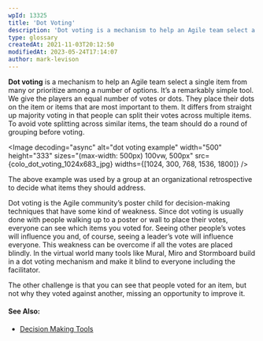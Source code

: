 ```yaml
---
wpId: 13325
title: 'Dot Voting'
description: 'Dot voting is a mechanism to help an Agile team select a single item from many or prioritize among a number of options. It''s a remarkably simple tool. We give the players an equal number of votes or dots. They place their dots on the item or items that are most important to them. It ...'
type: glossary
createdAt: 2021-11-03T20:12:50
modifiedAt: 2023-05-24T17:14:07
author: mark-levison
---
```





**Dot voting** is a mechanism to help an Agile team select a single item from many or prioritize among a number of options. It’s a remarkably simple tool. We give the players an equal number of votes or dots. They place their dots on the item or items that are most important to them. It differs from straight up majority voting in that people can split their votes across multiple items. To avoid vote splitting across similar items, the team should do a round of grouping before voting.

<Image decoding="async" alt="dot voting example" width="500" height="333" sizes="(max-width: 500px) 100vw, 500px" src={colo_dot_voting_1024x683_jpg} widths={[1024, 300, 768, 1536, 1800]} />

The above example was used by a group at an organizational retrospective to decide what items they should address.

Dot voting is the Agile community’s poster child for decision-making techniques that have some kind of weakness. Since dot voting is usually done with people walking up to a poster or wall to place their votes, everyone can see which items you voted for. Seeing other people’s votes will influence you and, of course, seeing a leader’s vote will influence everyone. This weakness can be overcome if all the votes are placed blindly. In the virtual world many tools like Mural, Miro and Stormboard build in a dot voting mechanism and make it blind to everyone including the facilitator.

The other challenge is that you can see that people voted for an item, but not why they voted against another, missing an opportunity to improve it.

#### See Also:

*   [Decision Making Tools](/glossary/decision-making-tools)